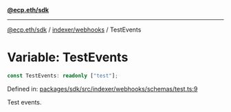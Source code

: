 [**@ecp.eth/sdk**](../../../index.mdx)

***

[@ecp.eth/sdk](/sdk-reference/index.mdx) / [indexer/webhooks](/sdk-reference/indexer/webhooks/index.mdx) / TestEvents

# Variable: TestEvents

```ts
const TestEvents: readonly ["test"];
```

Defined in: [packages/sdk/src/indexer/webhooks/schemas/test.ts:9](https://github.com/ecp-eth/comments-monorepo/blob/main/packages/sdk/src/indexer/webhooks/schemas/test.ts#L9)

Test events.
